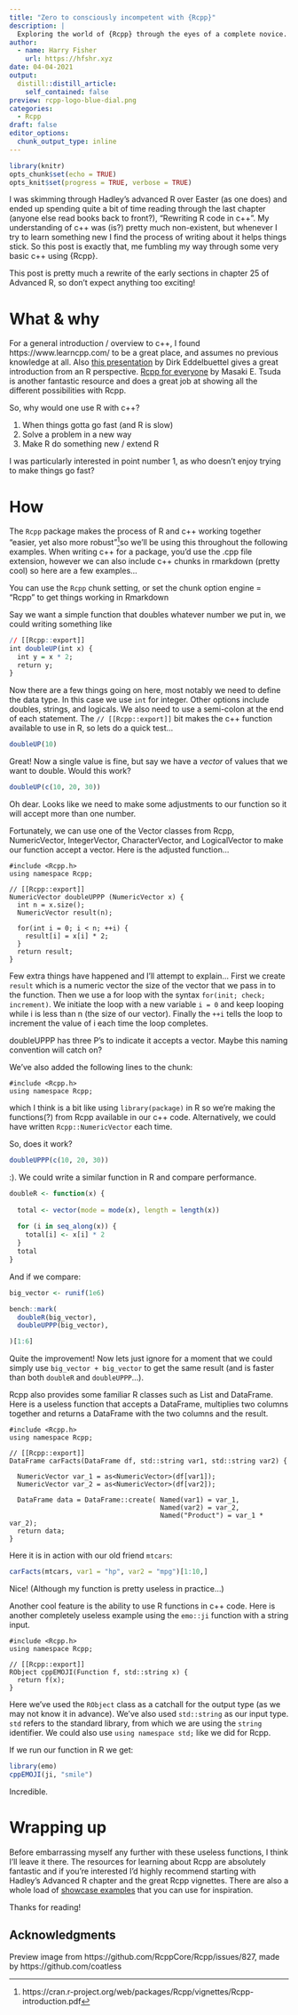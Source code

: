 ```yaml
---
title: "Zero to consciously incompetent with {Rcpp}"
description: |
  Exploring the world of {Rcpp} through the eyes of a complete novice.
author:
  - name: Harry Fisher
    url: https://hfshr.xyz
date: 04-04-2021
output:
  distill::distill_article:
    self_contained: false
preview: rcpp-logo-blue-dial.png   
categories:
  - Rcpp
draft: false    
editor_options: 
  chunk_output_type: inline
---
```


```r
library(knitr)
opts_chunk$set(echo = TRUE)
opts_knit$set(progress = TRUE, verbose = TRUE)
```

I was skimming through Hadley's advanced R over Easter (as one does) and ended up spending quite a bit of time reading through the last chapter (anyone else read books back to front?), "Rewriting R code in c++". My understanding of c++ was (is?) pretty much non-existent, but whenever I try to learn something new I find the process of writing about it helps things stick. So this post is exactly that, me fumbling my way through some very basic c++ using {Rcpp}. 

<aside>

This post is pretty much a rewrite of the early sections in chapter 25 of Advanced R, so don't expect anything too exciting!

</aside>

# What & why

For a general introduction / overview to c++, I found https://www.learncpp.com/ to be a great place, and assumes no previous knowledge at all. Also [this presentation](https://dirk.eddelbuettel.com/papers/rcpp_rfinance_may2017.pdf) by Dirk Eddelbuettel gives a great introduction from an R perspective. [Rcpp for everyone](https://teuder.github.io/rcpp4everyone_en/) by Masaki E. Tsuda is another fantastic resource and does a great job at showing all the different possibilities with Rcpp.

So, why would one use R with c++? 

1. When things gotta go fast (and R is slow)
2. Solve a problem in a new way
3. Make R do something new / extend R

I was particularly interested in point number 1, as who doesn't enjoy trying to make things go fast?

# How

The `Rcpp` package makes the process of R and c++ working together "easier, yet also more robust"^[https://cran.r-project.org/web/packages/Rcpp/vignettes/Rcpp-introduction.pdf]so we'll be using this throughout the following examples. 
When writing c++ for a package, you'd use the .cpp file extension, however we can also include c++ chunks in rmarkdown (pretty cool) so here are a few examples...

<aside>
You can use the `Rcpp` chunk setting, or set the chunk option engine = "Rcpp" to get things working in Rmarkdown
</aside>

Say we want a simple function that doubles whatever number we put in, we could writing something like

```r
// [[Rcpp::export]]
int doubleUP(int x) {
  int y = x * 2;
  return y;
}
```


Now there are a few things going on here, most notably we need to define the data type. In this case we use `int` for integer. Other options include doubles, strings, and logicals. We also need to use a semi-colon at the end of each statement. The `// [[Rcpp::export]]` bit makes the c++ function available to use in R, so lets do a quick test...

```r
doubleUP(10)
```

Great! Now a single value is fine, but say we have a _vector_ of values that we want to double. Would this work?

```r
doubleUP(c(10, 20, 30))
```

Oh dear. Looks like we need to make some adjustments to our function so it will accept more than one number.

Fortunately, we can use one of the Vector classes from Rcpp, NumericVector, IntegerVector, CharacterVector, and LogicalVector to make our function accept a vector. Here is the adjusted function... 


```Rcpp
#include <Rcpp.h>
using namespace Rcpp;

// [[Rcpp::export]]
NumericVector doubleUPPP (NumericVector x) {
  int n = x.size();
  NumericVector result(n);
  
  for(int i = 0; i < n; ++i) {
    result[i] = x[i] * 2;
  }
  return result;
}
```

Few extra things have happened and I'll attempt to explain... First we create `result` which is a numeric vector the size of the vector that we pass in to the function. Then we use a for loop with the syntax `for(init; check; increment)`. We initiate the loop with a new variable `i = 0` and keep looping while i is less than n (the size of our vector). Finally the `++i` tells the loop to increment the value of i each time the loop completes.

<aside>
doubleUPPP has three P's to indicate it accepts a vector. Maybe this naming convention will catch on?
</aside>

We've also added the following lines to the chunk:

```
#include <Rcpp.h>
using namespace Rcpp;

```

which I think is a bit like using `library(package)` in R so we're making the functions(?) from Rcpp available in our c++ code. Alternatively, we could have written `Rcpp::NumericVector` each time.

So, does it work?

```r
doubleUPPP(c(10, 20, 30))
```


:). We could write a similar function in R and compare performance.

```r
doubleR <- function(x) {
  
  total <- vector(mode = mode(x), length = length(x))
  
  for (i in seq_along(x)) {
    total[i] <- x[i] * 2
  }
  total
}

```

And if we compare:

```r
big_vector <- runif(1e6)

bench::mark(
  doubleR(big_vector),
  doubleUPPP(big_vector),

)[1:6]


```

Quite the improvement! Now lets just ignore for a moment that we could simply use `big_vector + big_vector` to get the same result (and is faster than both `doubleR` and `doubleUPPP`...).  

Rcpp also provides some familiar R classes such as List and DataFrame. Here is a useless function that accepts a DataFrame, multiplies two columns together and returns a DataFrame with the two columns and the result.

```Rcpp
#include <Rcpp.h>
using namespace Rcpp;

// [[Rcpp::export]]
DataFrame carFacts(DataFrame df, std::string var1, std::string var2) {

  NumericVector var_1 = as<NumericVector>(df[var1]);
  NumericVector var_2 = as<NumericVector>(df[var2]);
  
  DataFrame data = DataFrame::create( Named(var1) = var_1,         
                                      Named(var2) = var_2,
                                      Named("Product") = var_1 * var_2); 
  return data;
}
```

Here it is in action with our old friend `mtcars`:

```r
carFacts(mtcars, var1 = "hp", var2 = "mpg")[1:10,]
```

Nice! (Although my function is pretty useless in practice...) 

Another cool feature is the ability to use R functions in c++ code. Here is another completely useless example using the `emo::ji` function with a string input.

```Rcpp
#include <Rcpp.h>
using namespace Rcpp;

// [[Rcpp::export]]
RObject cppEMOJI(Function f, std::string x) {
  return f(x);
}
```

Here we've used the `RObject` class as a catchall for the output type (as we may not know it in advance). We've also used `std::string` as our input type. `std` refers to the standard library, from which we are using the `string` identifier. We could also use `using namespace std;` like we did for Rcpp.

If we run our function in R we get:

```r
library(emo)
cppEMOJI(ji, "smile")
```
Incredible.

# Wrapping up

Before embarrassing myself any further with these useless functions, I think I'll leave it there. The resources for learning about Rcpp are absolutely fantastic and if you're interested I'd highly recommend starting with Hadley's Advanced R chapter and the great Rcpp vignettes. There are also a whole load of [showcase examples](https://gallery.rcpp.org/) that you can use for inspiration.

Thanks for reading!

## Acknowledgments {.appendix}

Preview image from https://github.com/RcppCore/Rcpp/issues/827, made by https://github.com/coatless